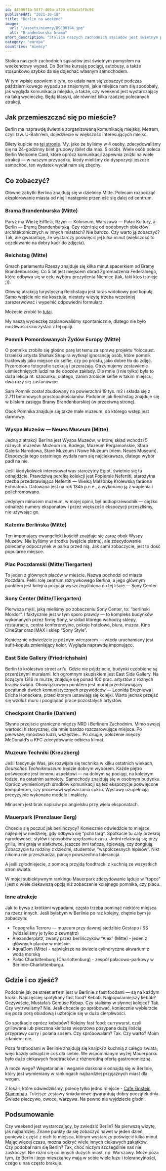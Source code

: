 ```yaml
---
id: 44509f1b-58f7-469a-a729-e88a1a5f0c94
publishedAt: "2021-10-18"
title: "Berlin na weekend"
image:
  url: "/assets/niemcy/DSC00184.jpg"
  alt: "Brandenburska brama"
short_description: "Stolica naszych zachodnich sąsiadów jest świetnym pomysłem na weekendowy wypad. Do Berlina kursują pociągi, autobusy, a także stosunkowo szybko da się dojechać własnym samochodem."
category: "europa"
countries: "niemcy"
---
```


Stolica naszych zachodnich sąsiadów jest świetnym pomysłem na weekendowy wypad. Do Berlina kursują pociągi, autobusy, a także stosunkowo szybko da się dojechać własnym samochodem.

W tym wpisie opowiem o tym, co udało nam się zobaczyć podczas październikowego wypadu ze znajomymi, jakie miejsca nam się spodobały, jak wygląda komunikacja miejska, a także, czy weekend jest wystarczający na taką wycieczkę. Będą klasyki, ale również kilka rzadziej polecanych atrakcji.

## Jak przemieszczać się po mieście?

Berlin ma naprawdę świetnie zorganizowaną komunikację miejską. Metrem, czyli tzw. U-Bahn’em, dojedziecie w większość interesujących miejsc.

Bilety kupicie na [tej stronie](https://www.bvg.de/en/tickets-tariffs/all-tickets). My, jako że byliśmy w 4 osoby, zdecydowaliśmy się na 24-godzinny bilet grupowy (bilet dla max. 5 osób). Wiele osób poleca Berlin Welcome Card, które oprócz komunikacji zapewnia zniżki na wiele atrakcji — w naszym przypadku, kiedy mieliśmy do dyspozycji jeszcze samochód, ten wydatek wydał nam się zbędny.

## Co zobaczyć?

Główne zabytki Berlina znajdują się w dzielnicy Mitte. Polecam rozpocząć eksplorowanie miasta od niej i następnie przenieść się dalej od centrum.

### Brama Brandenburska (Mitte)

Paryż ma Wieżę Eiffle’a, Rzym — Koloseum, Warszawa — Pałac Kultury, a Berlin — Bramę Brandenburską. Czy różni się od podobnych obiektów architektonicznych w innych miastach? Nie bardzo. Czy warto ją zobaczyć? Tak, ale gwarantuję, że wystarczy poświęcić jej kilka minut (większość to oczekiwanie na dobry kadr do zdjęcia).

### Reichstag (Mitte)

Gmach parlamentu Rzeszy znajduje się kilka minut spacerkiem od Bramy Brandenburskiej. Co 5 lat jest miejscem obrad Zgromadzenia Federalnego, które odbywa się w celu wyboru prezydenta Niemiec (tak, taki ktoś istnieje ;)).

Główną atrakcją turystyczną Reichstagu jest taras widokowy pod kopułą. Samo wejście nic nie kosztuje, niestety wizytę trzeba wcześniej zarezerwować i wypełnić odpowiedni formularz.

Możecie zrobić to [tutaj](https://visite.bundestag.de/BAPWeb/pages/createBookingRequest/viewBasicInformation.jsf?lang=en).

My naszą wycieczkę zaplanowaliśmy spontanicznie, dlatego nie było możliwości skorzystać z tej opcji.

### Pomnik Pomordowanych Żydów Europy (Mitte)

O pomniku zrobiło się głośno parę lat temu za sprawą projektu Yolocaust. Izraelski artysta Shahak Shapira wytknął ignorancję osób, które pomnik traktowały jako miejsce do selfie, czy po prostu, jako dobre tło do zdjęć. Przerobione fotografie szokują i przerażają. Otrzymujemy zestawienie uśmiechniętych ludzi na tle obozów zakłady. Dla mnie (i nie tylko) była to duża lekcja nt. szacunku, dlatego, zanim zrobicie selfie w takim miejscu, dwa razy się zastanówcie.

Sam Pomnik został zbudowany na powierzchni 19 tys. m2 i składa się z 2.711 betonowych prostopadłościanów. Podobnie jak Reichstag znajduje się w bliskim zasięgu Bramy Brandenburskiej (w przeciwną stronę).

Obok Pomnika znajduje się także małe muzeum, do którego wstęp jest darmowy.

### Wyspa Muzeów — Neues Museum (Mitte)

Jedną z atrakcji Berlina jest Wyspa Muzeów, w której skład wchodzi 5 różnych muzeów: Muzeum im. Bodego, Muzeum Pergamońskie, Stara Galeria Narodowa, Stare Muzeum i Nowe Muzeum (niem. Neues Museum). Ekspozycja tego ostatniego wydała nam się najciekawsza, dlatego wybór padł na nie.

Jeśli kiedykolwiek interesował was starożytny Egipt, świetnie się tu odnajdźcie. Prawdziwą perełką kolekcji jest Popiersie Nefertiti, starożytna rzeźba przedstawiająca Nefertiti — Wielką Małżonkę Królewską faraona Echnatona. Datowana jest na rok 1345 p.n.e., a wykonano ją z wapienia i polichromowano.

Jedynym minusem muzeum, w mojej opinii, był audioprzewodnik — ciężko odnaleźć numery eksponatów i przez większość ekspozycji przeszliśmy, nie używając go.

### Katedra Berlińska (Mitte)

Ten imponujący ewangelicki kościół znajduje się zaraz obok Wyspy Muzeów. Nie byliśmy w środku (wejście płatne), ale zdecydowanie polecamy odpoczynek w parku przed nią. Jak sami zobaczycie, jest to dość popularne miejsce.

### Plac Poczdamski (Mitte/Tiergarten)

To jeden z głównych placów w mieście. Nazwa pochodzi od miasta Poczdam. Pełni rolę centrum rozrywkowego Berlina, a jego głównym punktem jest kolejna pozycja wyszczególniona na tej liście — Sony Center.

### Sony Center (Mitte/Tiergarten)

Pierwsza myśl, jaką mieliśmy po zobaczeniu Sony Center, to: “berliński Mordor”. I faktycznie jest w tym sporo prawdy — to kompleks budynków wykonanych przez firmę Sony, w skład którego wchodzą sklepy, restauracje, centra konferencyjne, pokoje hotelowe, biura, muzea, Kino CineStar oraz IMAX i sklep “Sony Style”.

Koniecznie odwiedźcie je późnym wieczorem — wtedy uruchamiany jest sufit-kopuła zmieniający kolor. Wygląda naprawdę imponująco.

### East Side Gallery (Friedrichshain)

Berlin to królestwo street art’u. Gdzie nie pójdziecie, budynki ozdobione są przeróżnymi muralami. Ich ogromnym skupiskiem jest East Side Gallery. Na liczącym 1316 m murze, znajduje się ponad 100 prac. artystów z różnych krajów świata. Obowiązkowym punktem jest mural przedstawiający pocałunek dwóch komunistycznych przywódców — Leonida Breżniewa i Ericha Honeckera, przed którym ustawiają się kolejki. Warto jednak przejść się wzdłuż muru i pooglądać prace pozostałych artystów.

### Checkpoint Charlie (Dahlem)

Słynne przejście graniczne między NRD i Berlinem Zachodnim. Mimo swojej wartości historycznej, dla mnie bardzo rozczarowujące miejsce. Po pierwsze, mnóstwo ludzi, wszędzie… Po drugie, położenie między McDonald’s a KFC zdecydowanie odbiera klimat.

### Muzeum Techniki (Kreuzberg)

Jeśli fascynuje Was, jak rozwijała się technika w kilku ostatnich wiekach, _Deutsches Technikmuseum_ będzie dobrym wyborem. Każde piętro poświęcone jest innemu aspektowi — na dolnym są pociągi, na kolejnym łodzie, na ostatnim samoloty. Samochody znajdują się w osobnym budynku. Oprócz wymienionych środków komunikacji są też ekspozycje poświęcone komputerom, czy procesowi wytwarzania cukru. Wystawy uzupełniają precyzyjnie wykonane modele i makiety.

Minusem jest brak napisów po angielsku przy wielu eksponatach.

### Mauerpark (Prenzlauer Berg)

Chcecie się poczuć jak berlińczycy? Koniecznie odwiedźcie to miejsce, najlepiej w niedzielę, gdy odbywa się “pchli targ”. Spotkacie tu cały przekrój narodowości, stylów i sposobów spędzania czasu. Jedni relaksują się przy grillu, inni grają w siatkówce, jeszcze inni tańczą, śpiewają, czy żonglują. Zobaczycie tu rodziny z dziećmi, studentów, “współczesnych hipisów”. Nikt nikomu nie przeszkadza, panuje powszechna tolerancja.

A jeśli zgłodniejecie, z pomocą przyjdą foodtracki z kuchnią ze wszystkich stron świata.

W mojej subiektywnym rankingu Mauerpark zdecydowanie ląduje w “topce” i jest o wiele ciekawszą opcją niż zobaczenie kolejnego pomnika, czy placu.

### Inne atrakcje

Jak to bywa z krótkimi wypadami, często trzeba pominąć niektóre miejsca na rzecz innych. Jeśli byłabym w Berlinie po raz kolejny, chętnie bym je zobaczyła:

- Topografia Terroru — muzeum przy dawnej siedzibie Gestapo i SS (widzieliśmy je tylko z zewnątrz)
- Alexanderplatz, zwany przez berlińczyków “Alex” (Mitte) - jeden z głównych placów w mieście
- AquaDom (Mitte) - największe na świecie cylindryczne akwarium z wodą morską
- Pałac Charlottenburg (Charlottenburg) - zespół pałacowo-parkowy w Berlinie-Charlottenburgu.

## Gdzie i co zjeść?

Podobnie jak ze street art’em jest w Berlinie z fast foodami — są na każdym kroku. Najczęściej spotykany fast food? Kebab. Najpopularniejszy kebab? Oczywiście, Mustafa’s Gemüse Kebap. Czy staliśmy w słynnej kolejce? Tak. Czy wytrwaliśmy? Nie. Jeśli chcecie go spróbować, koniecznie wybierzcie się poza porą obiadową i uzbrójcie się w dużo cierpliwości.

Co spotkacie oprócz kebabów? Kolejny fast food: currywurst, czyli grillowana lub pieczona kiełbasa wieprzowa posypana dużą ilością przyprawy curry i polana sosem. Czy spróbowałam? Tak. Czy warto? Moim zdaniem: nie.

Poza fastfoodami w Berlinie znajdują się knajpki z kuchnią z całego świata, więc każdy odnajdzie coś dla siebie. We wspomnianym wyżej Mauerparku było dużo ciekawych foodtracków z różnorodną ofertą gastronomiczną.

A może wege? Wegetarianie i weganie doskonale odnajdą się w Berlinie, który jest wymieniany w rankingach najbardziej przyjaznych miast dla wegan.

Z lokali, które odwiedziliśmy, polecę tylko jedno miejsce - [Cafe Einstein Stammhau](https://www.google.com/maps/place/Caf%C3%A9+Einstein+Stammhaus/@52.5020944,13.3524691,17z/data=!3m1!4b1!4m5!3m4!1s0x47a8504dad9e00dd:0x4b2dab5ad5c77333!8m2!3d52.5020541!4d13.3545978).
Tutejsze zestawy śniadaniowe gwarantują dobry początek dnia. Świeże pieczywo, owoce, warzywa. Na pewno nie wyjdziecie głodni.

## Podsumowanie

Czy weekend jest wystarczający, by zwiedzić Berlin? Na pierwszą wizytę, jak najbardziej. Znane punkty da się zobaczyć nawet w jeden dzień, ponieważ część z nich to miejsca, którym wystarczy poświęcić kilka minut. Mając więcej czasu, można odkryć wiele innych ciekawych zakątków.  
Czy podobał nam się Berlin? Tak, choć niczym szczególnie nas nie zaskoczył. Nie różni się od innych dużych miast, np. Warszawy. Może poza tym, że Berlin i jego mieszkańcy mają w sobie wiele luzu i tolerancyjności, czego u nas często brakuje.
